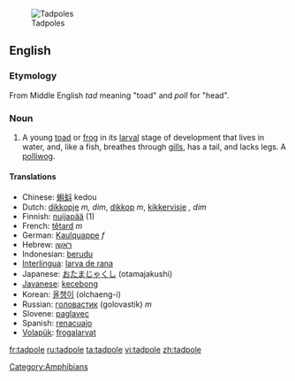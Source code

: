 [[Image:Tadpoles 10 days.jpg|thumb|Tadpoles]]
==English==
=== Etymology ===
From Middle English ''tad'' meaning "toad" and ''poll'' for "head".

===Noun===
{{en-noun}}

#A young [[toad]] or [[frog]] in its [[larval]] stage of development that lives in water, and, like a fish, breathes through [[gill]]s, has a tail, and lacks legs. A [[polliwog]].

====Translations====
*Chinese: [[蝌蚪]] kedou
*Dutch: [[dikkopje]] ''m, dim'', [[dikkop]] ''m'', [[kikkervisje]] '', dim''
*Finnish: [[nuijapää]] (1)
*French: [[têtard]] ''m''
*German: [[Kaulquappe]] ''f''
*Hebrew: [[ראשן|רֹאשָׁן]]
*Indonesian: [[berudu]]
*[[Interlingua]]: [[larva de rana]]
*Japanese: [[おたまじゃくし]] (otamajakushi)
*[[Javanese]]: [[kecebong]]
*Korean: [[올챙이]] (olchaeng-i)
*Russian: [[головастик]] (golovastik) ''m''
*Slovene: [[paglavec]] {{m}}
*Spanish: [[renacuajo]]
*[[Volapük]]: [[frogalarvat]]

[[Category:Amphibians]]

[[fr:tadpole]]
[[ru:tadpole]]
[[ta:tadpole]]
[[vi:tadpole]]
[[zh:tadpole]]